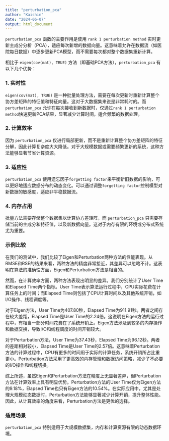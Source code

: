```yaml
---
title: "perturbation_pca"
author: "Kaishin"
date: "2024-06-07"
output: html_document
---
```


`perturbation_pca` 函数的主要作用是使用 `rank 1 perturbation method` 实时更新主成分分析（PCA），适应每次新增的数据向量。这意味着允许在数据流（如医院每日数据）中逐步更新PCA模型，而不需要每次都对整个数据集重新计算。

相比于 `eigen(cov(mat), TRUE)` 方法（即基础PCA方法），`perturbation_pca` 有以下几个优势：

### 1. **实时性**

`eigen(cov(mat), TRUE)` 是一种批量处理方法，需要在每次更新时重新计算整个协方差矩阵的特征值和特征向量。这对于大数据集来说是非常耗时的。而 `perturbation_pca` 允许在每次接收到新数据时，仅通过`rank 1 perturbation method`快速更新PCA结果，显著减少计算时间，适合频繁的数据处理。

### 2. **计算效率**

因为 `perturbation_pca` 仅进行局部更新，而不是重新计算整个协方差矩阵的特征分解，因此计算复杂度大大降低。对于大规模数据或需要频繁更新的系统，这种方法能够显著节省计算资源。

### 3. **适应性**

`perturbation_pca` 使用遗忘因子`forgetting factor`来平衡新旧数据的影响，可以更好地适应数据分布的动态变化。可以通过调整`forgetting factor`控制模型对新数据的敏感度，适应非平稳数据流。

### 4. **内存占用**

批量方法需要存储整个数据集以计算协方差矩阵，而 `perturbation_pca` 只需要存储当前的主成分和特征值，以及新数据向量。这对于内存有限的环境或分布式系统尤为重要。

### 示例比较

在我们的测试中，我们比较了Eigen和Perturbation两种方法的性能表现。从RMSE和RSE的结果来看，两种方法的精度非常接近，其差异可以忽略不计。这表明在算法的准确性方面，Eigen和Perturbation方法是相当的。

然而，在计算效率方面，两种方法表现出明显的差异。我们分别统计了User Time和Elapsed Time两个指标。User Time表示算法运行过程中，CPU实际花费在计算任务上的时间；而Elapsed Time则包括了CPU计算时间以及其他系统开销，如I/O操作、线程调度等。

对于Eigen方法，User Time为407.80秒，Elapsed Time为911.91秒。两者之间存在较大差距，Elapsed Time是User Time的2.24倍。这说明在Eigen方法的运行过程中，有相当一部分时间花费在了系统开销上。Eigen方法涉及到较多的内存操作和数据交换，导致I/O和线程调度的时间开销较大。

对于Perturbation方法，User Time为37.43秒，Elapsed Time为96.12秒。两者的差距相对较小，Elapsed Time是User Time的2.57倍。这意味着Perturbation方法的计算过程中，CPU有更多的时间用于实际的计算任务，系统开销所占比重更小。Perturbation方法采用了更高效的内存管理和数据访问策略，减少了不必要的I/O操作和线程切换。

综上所述，虽然Eigen和Perturbation方法在精度上无显著差异，但Perturbation方法在计算效率上具有明显优势。Perturbation方法的User Time仅为Eigen方法的9.18%，Elapsed Time也只有Eigen方法的10.54%。在实际应用中，尤其是处理大规模动态数据时，Perturbation方法能够显著减少计算开销，提升整体性能。因此，从计算效率的角度来看，Perturbation方法是更优的选择。

### 适用场景

`perturbation_pca` 特别适用于大规模数据集，内存和计算资源有限的动态数据环境。
